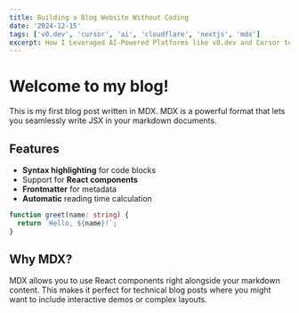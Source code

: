 ```yaml
---
title: Building a Blog Website Without Coding
date: '2024-12-15'
tags: ['v0.dev', 'cursor', 'ai', 'cloudflare', 'nextjs', 'mdx']
excerpt: How I Leveraged AI-Powered Platforms like v0.dev and Cursor to Create My Blog in No Time.
---
```


# Welcome to my blog!

This is my first blog post written in MDX. MDX is a powerful format that lets you seamlessly write JSX in your markdown documents.

## Features

- **Syntax highlighting** for code blocks
- Support for **React components**
- **Frontmatter** for metadata
- **Automatic** reading time calculation

```typescript
function greet(name: string) {
  return `Hello, ${name}!`;
}
```

## Why MDX?

MDX allows you to use React components right alongside your markdown content. This makes it perfect for technical blog posts where you might want to include interactive demos or complex layouts.